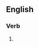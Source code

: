 ==English==

===Verb===
{{head|en|present participle}}

# {{present participle of|video|lang=en|nocat=1}}